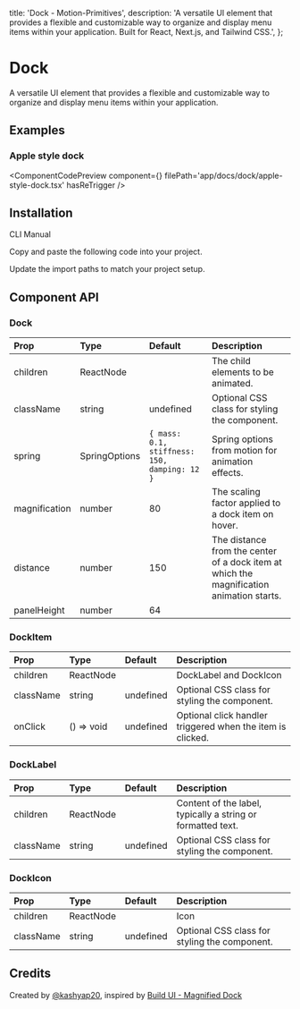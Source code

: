   title: 'Dock - Motion-Primitives',
  description:
    'A versatile UI element that provides a flexible and customizable way to organize and display menu items within your application. Built for React, Next.js, and Tailwind CSS.',
};


# Dock

A versatile UI element that provides a flexible and customizable way to organize and display menu items within your application.

## Examples

### Apple style dock

<ComponentCodePreview
  component={<AppleStyleDock />}
  filePath='app/docs/dock/apple-style-dock.tsx'
  hasReTrigger
/>

## Installation

<Tabs defaultValue="cli">

<TabsList>
  <TabsTrigger value='cli'>CLI</TabsTrigger>
  <TabsTrigger value='manual'>Manual</TabsTrigger>
</TabsList>

<TabsContent value="cli">

<InstallationCli value='dock' />

</TabsContent>

<TabsContent value="manual">

<Steps>

<Step>Copy and paste the following code into your project.</Step>

<CodeBlock filePath='components/core/dock.tsx' />

<Step>Update the import paths to match your project setup.</Step>

</Steps>

</TabsContent>

</Tabs>

## Component API

### Dock

| Prop          | Type          | Default                                      | Description                                                                              |
| :------------ | :------------ | :------------------------------------------- | :--------------------------------------------------------------------------------------- |
| children      | ReactNode     |                                              | The child elements to be animated.                                                       |
| className     | string        | undefined                                    | Optional CSS class for styling the component.                                            |
| spring        | SpringOptions | `{ mass: 0.1, stiffness: 150, damping: 12 }` | Spring options from motion for animation effects.                                        |
| magnification | number        | 80                                           | The scaling factor applied to a dock item on hover.                                      |
| distance      | number        | 150                                          | The distance from the center of a dock item at which the magnification animation starts. |
| panelHeight   | number        | 64                                           |

### DockItem

| Prop      | Type       | Default   | Description                                                |
| :-------- | :--------- | :-------- | :--------------------------------------------------------- |
| children  | ReactNode  |           | DockLabel and DockIcon                                     |
| className | string     | undefined | Optional CSS class for styling the component.              |
| onClick   | () => void | undefined | Optional click handler triggered when the item is clicked. |

### DockLabel

| Prop      | Type      | Default   | Description                                                 |
| :-------- | :-------- | :-------- | :---------------------------------------------------------- |
| children  | ReactNode |           | Content of the label, typically a string or formatted text. |
| className | string    | undefined | Optional CSS class for styling the component.               |

### DockIcon

| Prop      | Type      | Default   | Description                                   |
| :-------- | :-------- | :-------- | :-------------------------------------------- |
| children  | ReactNode |           | Icon                                          |
| className | string    | undefined | Optional CSS class for styling the component. |

## Credits

Created by [@kashyap20](https://github.com/kashyap20), inspired by [Build UI - Magnified Dock](https://buildui.com/recipes/magnified-dock)

